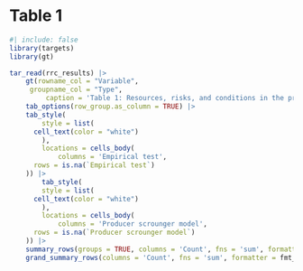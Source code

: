 # Table 1

```r
#| include: false
library(targets)
library(gt)
```

```r
tar_read(rrc_results) |>
	gt(rowname_col = "Variable",
     groupname_col = "Type",
		 caption = 'Table 1: Resources, risks, and conditions in the producer-scrounger dynamics literature') |>
	tab_options(row_group.as_column = TRUE) |>
	tab_style(  
		style = list(
      cell_text(color = "white")
		),
		locations = cells_body(
			columns = 'Empirical test',
      rows = is.na(`Empirical test`)
    )) |>
		tab_style(  
		style = list(
      cell_text(color = "white")
		),
		locations = cells_body(
			columns = 'Producer scrounger model',
      rows = is.na(`Producer scrounger model`)
    )) |> 
	summary_rows(groups = TRUE, columns = 'Count', fns = 'sum', formatter = fmt_integer) |>
	grand_summary_rows(columns = 'Count', fns = 'sum', formatter = fmt_integer)
```

